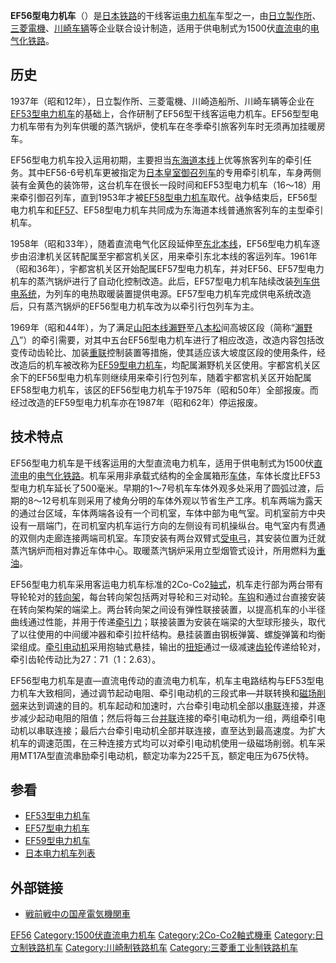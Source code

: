 {{Infobox Locomotive
| name = EF56
| image = JNR EF59 21 shimonoseki-side 20081026.jpg
| caption = EF59-21号机车（原EF56-2号机车）
| type = [[电力机车|电力机车]]
| origin = {{JAP}}
| builder = [[日立製作所|日立製作所]]、[[三菱電機|三菱電機]]、<br />[[川崎造船所|川崎造船所]]、[[川崎车辆|川崎车辆]]
| roadnumber = 
| builddate  = 1937年—1940年
| totalproduction  = 12台
| user = {{JAP}}[[鐵道省_(日本)|铁道省]]
| whytetype = 4-6-6-4
| uicclass = 2Co'Co'2
| gauge = 1,067毫米
| wheeldiameter = 
| axleload = 
| wheelbase = 
| minimumcurve = 
| length = 19,920毫米
| width = 2,810毫米
| height = 4,120毫米
| framesize = 
| weight = 110.82吨
| sandcap = 
| electricsystem = DC 1500V
| collectionmethod = 
| transmission = 直—直流电
| tractionmotors = MT17A
| topspeed = 95公里/小时
| sustainedspeed = 68公里/小时
| poweroutput = 1,350千瓦（小时）
| tractiveeffort = 8,500公斤（持续）
| locobrakes = EL14AS自动空气制动机
| locobrakepower = 
| locobrakeforce = 
| trainbrakes = 
| safety = 
| notes =
}}
'''EF56型电力机车'''（{{lang-ja|EF56形電気機関車}}）是[[日本鐵路運輸|日本铁路]]的干线客运[[电力机车|电力机车]]车型之一，由[[日立製作所|日立製作所]]、[[三菱電機|三菱電機]]、[[川崎车辆|川崎车辆]]等企业联合设计制造，适用于供电制式为1500伏[[直流电|直流电]]的[[电气化铁路|电气化铁路]]。

==历史==
1937年（昭和12年），日立製作所、三菱電機、川崎造船所、川崎车辆等企业在[[日本國鐵EF53型電力機車|EF53型电力机车]]的基础上，合作研制了EF56型干线客运电力机车。EF56型型电力机车带有为列车供暖的蒸汽锅炉，使机车在冬季牵引旅客列车时无须再加挂暖房车。

EF56型电力机车投入运用初期，主要担当[[東海道本線|东海道本线]]上优等旅客列车的牵引任务。其中EF56-6号机车更被指定为[[日本皇室|日本皇室]][[御召列车|御召列车]]的专用牵引机车，车身两侧装有金黄色的装饰带，这台机车在很长一段时间和EF53型电力机车（16～18）用来牵引御召列车，直到1953年才被[[日本國鐵EF58型電力機車|EF58型电力机车]]取代。战争结束后，EF56型电力机车和[[日本國鐵EF57型電力機車|EF57]]、EF58型电力机车共同成为东海道本线普通旅客列车的主型牵引机车。

1958年（昭和33年），随着直流电气化区段延伸至[[东北本线|东北本线]]，EF56型电力机车逐步由沼津机关区转配属至宇都宮机关区，用来牵引东北本线的客运列车。1961年（昭和36年），宇都宮机关区开始配属EF57型电力机车，并对EF56、EF57型电力机车的蒸汽锅炉进行了自动化控制改造。此后，EF57型电力机车陆续改装[[列车供电系统|列车供电系统]]，为列车的电热取暖装置提供电源。EF57型电力机车完成供电系统改造后，只有蒸汽锅炉的EF56型电力机车改为以牵引行包列车为主。

1969年（昭和44年），为了满足[[山阳本线|山阳本线]][[瀨野站|瀨野]]至[[八本松站|八本松]]间高坡区段（简称“[[瀨野八|瀨野八]]”）的牵引需要，对其中五台EF56型电力机车进行了相应改造，改造内容包括改变传动齿轮比、加装[[機車重聯|重联]]控制装置等措施，使其适应该大坡度区段的使用条件，经改造后的机车被改称为[[日本國鐵EF59型電力機車|EF59型电力机车]]，均配属瀨野机关区使用。宇都宮机关区余下的EF56型电力机车则继续用来牵引行包列车，随着宇都宮机关区开始配属EF58型电力机车，该区的EF56型电力机车于1975年（昭和50年）全部报废。而经过改造的EF59型电力机车亦在1987年（昭和62年）停运报废。

== 技术特点 ==
EF56型电力机车是干线客运用的大型直流电力机车，适用于供电制式为1500伏[[直流电|直流电]]的[[电气化铁路|电气化铁路]]。机车采用非承载式结构的全金属箱形[[车体|车体]]，车体长度比EF53型电力机车延长了500毫米。早期的1～7号机车车体外观多处采用了圆弧过渡，后期的8～12号机车则采用了棱角分明的车体外观以节省生产工序。机车两端为露天的通过台区域，车体两端各设有一个司机室，车体中部为电气室。司机室前方中央设有一扇端门，在司机室内机车运行方向的左侧设有司机操纵台。电气室内有贯通的双侧内走廊连接两端司机室。车顶安装有两台双臂式[[受电弓|受电弓]]，其安装位置为迁就蒸汽锅炉而相对靠近车体中心。取暖蒸汽锅炉采用立型烟管式设计，所用燃料为[[重油|重油]]。

EF56型电力机车采用客运电力机车标准的2Co-Co2[[机车轴式|轴式]]，机车走行部为两台带有导轮轮对的[[转向架|转向架]]，每台转向架包括两对导轮和三对动轮。[[车钩|车钩]]和通过台直接安装在转向架构架的端梁上。两台转向架之间设有弹性联接装置，以提高机车的小半径曲线通过性能，并用于传递[[牵引力|牵引力]]；联接装置为安装在端梁的大型球形接头，取代了以往使用的中间缓冲器和牵引拉杆结构。悬挂装置由钢板弹簧、螺旋弹簧和均衡梁组成。[[牵引电动机|牵引电动机]]采用抱轴式悬挂，输出的[[扭矩|扭矩]]通过一级减速[[齿轮|齿轮]]传递给轮对，牵引齿轮传动比为27：71（1：2.63）。

EF56型电力机车是直—直流电传动的直流电力机车，机车主电路结构与EF53型电力机车大致相同，通过调节起动电阻、牵引电动机的三段式串—并联转换和[[磁场削弱|磁场削弱]]来达到调速的目的。机车起动和加速时，六台牵引电动机全部以[[串联电路|串联]]连接，并逐步减少起动电阻的阻值；然后将每三台[[并联电路|并联]]连接的牵引电动机为一组，两组牵引电动机以串联连接；最后六台牵引电动机全部并联连接，直至达到最高速度。为扩大机车的调速范围，在三种连接方式均可以对牵引电动机使用一级磁场削弱。机车采用MT17A型直流串励牵引电动机，额定功率为225千瓦，额定电压为675伏特。

== 参看 ==
{{Portal|日本鐵路|JR Rail ja.svg}}
* [[日本国铁EF53型电力机车|EF53型电力机车]]
* [[日本国铁EF57型电力机车|EF57型电力机车]]
* [[日本国铁EF59型电力机车|EF59型电力机车]]
* [[日本电力机车列表|日本电力机车列表]]

== 外部链接 ==
*{{ja}}[http://ktymtskz.my.coocan.jp/yuge/hidaka9.htm 戦前戦中の国産電気機関車] {{Wayback|url=http://ktymtskz.my.coocan.jp/yuge/hidaka9.htm |date=20191227170654 }}

{{日本國鐵舊型電力機車}}

{{DEFAULTSORT:JNR EF56}}
[[Category:日本國有鐵道電力機車|EF56]]
[[Category:1500伏直流电力机车|Category:1500伏直流电力机车]]
[[Category:2Co-Co2軸式機車|Category:2Co-Co2軸式機車]]
[[Category:日立制铁路机车|Category:日立制铁路机车]]
[[Category:川崎制铁路机车|Category:川崎制铁路机车]]
[[Category:三菱重工业制铁路机车|Category:三菱重工业制铁路机车]]